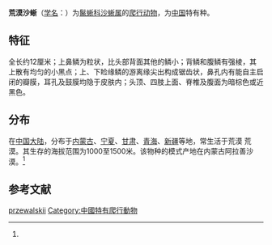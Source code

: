 {{Speciesbox
| name = 荒漠沙蜥
| status = 
| status_system = 
| image = 
| genus = Phrynocephalus
| species = przewalskii
| authority = (Strauch, 1876)<ref name='id4421'>{{cite web| url =http://www.bioinfo.cn/db05/BjdwSpecies.php?action=view&id=4421| title =荒漠沙蜥| work =《中国动物物种编目数据库》| publisher =中国科学院微生物研究所| author =中国科学院动物研究所| accessdate =2009-04-11| deadurl =yes| archiveurl =https://web.archive.org/web/20160305055850/http://www.bioinfo.cn/db05/BjdwSpecies.php?action=view&id=4421| archivedate =2016-03-05}}</ref>
|range_map = Phrynocephalus przewalskii distribution.png
}}

'''荒漠沙蜥'''（[[学名|学名]]：{{lang|la|''Phrynocephalus przewalskii''}}）为[[鬣蜥科|鬣蜥科]][[沙蜥属|沙蜥属]]的[[爬行动物|爬行动物]]，为[[中国|中国]]特有种。

== 特征 ==
全长约12厘米；上鼻鳞为粒状，比头部背面其他的鳞小；背鳞和腹鳞有强棱，其上散有均匀的小黑点；上、下睑缘鳞的游离缘尖出构成锯齿状，鼻孔内有能自主启闭的瓣膜，耳孔及鼓膜均隐于皮肤内；头顶、四肢上面、脊椎及腹面为暗棕色或近黑色。

== 分布 ==
在[[中国大陆|中国大陆]]，分布于[[内蒙古|内蒙古]]、[[宁夏|宁夏]]、[[甘肃|甘肃]]、[[青海|青海]]、[[新疆|新疆]]等地，常生活于荒漠 荒漠。其生存的海拔范围为1000至1500米。该物种的模式产地在内蒙古阿拉善沙漠。<ref name='id4421'/>

== 参考文献 ==
{{reflist}}

{{Wikispecies|Phrynocephalus przewalskii}}
{{Taxonbar|from=Q3012333}}

[[Category:沙蜥属|przewalskii]]
[[Category:中國特有爬行動物|Category:中國特有爬行動物]]


{{蜥蜴小作品}}